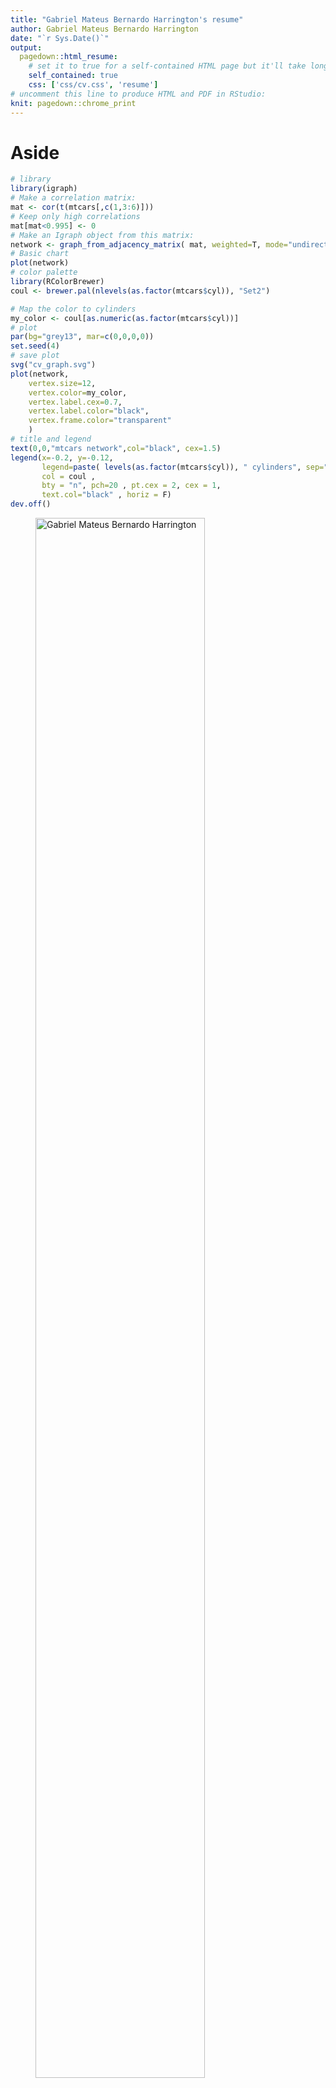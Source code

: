 ```yaml
---
title: "Gabriel Mateus Bernardo Harrington's resume"
author: Gabriel Mateus Bernardo Harrington
date: "`r Sys.Date()`"
output:
  pagedown::html_resume:
    # set it to true for a self-contained HTML page but it'll take longer to render
    self_contained: true
    css: ['css/cv.css', 'resume']
# uncomment this line to produce HTML and PDF in RStudio:
knit: pagedown::chrome_print
---
```


Aside
================================================================================

```r
# library
library(igraph)
# Make a correlation matrix:
mat <- cor(t(mtcars[,c(1,3:6)]))
# Keep only high correlations
mat[mat<0.995] <- 0
# Make an Igraph object from this matrix:
network <- graph_from_adjacency_matrix( mat, weighted=T, mode="undirected", diag=F)
# Basic chart
plot(network)
# color palette
library(RColorBrewer)
coul <- brewer.pal(nlevels(as.factor(mtcars$cyl)), "Set2")

# Map the color to cylinders
my_color <- coul[as.numeric(as.factor(mtcars$cyl))]
# plot
par(bg="grey13", mar=c(0,0,0,0))
set.seed(4)
# save plot
svg("cv_graph.svg")
plot(network,
    vertex.size=12,
    vertex.color=my_color,
    vertex.label.cex=0.7,
    vertex.label.color="black",
    vertex.frame.color="transparent"
    )
# title and legend
text(0,0,"mtcars network",col="black", cex=1.5)
legend(x=-0.2, y=-0.12,
       legend=paste( levels(as.factor(mtcars$cyl)), " cylinders", sep=""),
       col = coul ,
       bty = "n", pch=20 , pt.cex = 2, cex = 1,
       text.col="black" , horiz = F)
dev.off()
```

![Gabriel Mateus Bernardo Harrington](cv_graph.svg){width=80%}

Contact Info {#contact}
--------------------------------------------------------------------------------

<i class="fa fa-envelope"></i>
g.m.bernardo.harrington@keele.ac.uk

- <i class="fa fa-github"></i> [GitHub: H-Mateus](https://github.com/H-Mateus)
- <i class="fa fa-home"></i> [Personal website](https://gmbernardoharrington.netlify.app/)
- For more information, please see my personal website linked above, or contact me via email.

Grants and awards {#grants}
--------------------------------------------------------------------------------

- Awarded £4,000 consumable grant from the Centre for Doctoral Training for metabolomics experiments, 2021

- Awarded travel grant from the Keele Postgraduate Research Committee to attend an international conference, 2020 (switched to a virtual setting owing to COVID-19

- [Duke of Edinburgh](https://www.dofe.org/) silver award, 2010

Disclaimer {#disclaimer}
--------------------------------------------------------------------------------

Last updated on `r Sys.Date()`.

Main
================================================================================

Gabriel Mateus Bernardo Harrington {#title}
--------------------------------------------------------------------------------

### Research profile

Currently a final-year PhD student at Keele University based in the Spinal Studies group at The Robert Jones and Agnes Hunt Orthopaedic Hospital.
Spinal cord injury (SCI) is damage to the spinal cord due to trauma, degeneration or disease that results in a temporary or permanent change to its neurological function, recovery from which is highly variable.
SCI can lead to devastating consequences for both the physical and mental health of patients, particularly due to the uncertainty of neurological outcomes in the first two weeks post-injury.
The variability of recovery has also stymied development of novel therapies as it makes powering clinical trials extremely difficult.

I endeavour to discover novel biomarkers of SCI outcomes, both to minimise this uncertainty and to expand our understanding of the underlying pathology of neurological recovery.
I use a combination of modelling historic patient data and proteomic techniques to this end, and have found evidence of a relationship between markers of liver health and SCI recovery.
I am currently validating our prior models with external datasets and seeking to carry out a metabolomics experiment to better elucidate the link between the liver and SCI.

Education {data-icon=graduation-cap data-concise=true}
--------------------------------------------------------------------------------

### Lancaster University

BSc in Biological Sciences, 2:1

Lancaster, UK

2016

Dissertation: 5-prime genotyping of Enterovirus 71

### Keele University

PhD Student

Oswestry, UK

2017 - present (Expected submission 2021)

Thesis: Exploring the serum proteome of spinal cord injured patients: Identifying prognostic biomarkers and new treatment targets

Skills {data-icon=suitcase}
--------------------------------------------------------------------------------

###

Experience in:

N/A

N/A

::: concise
- Statistical learning models
- Proteomics
- Patient data
- Electronic health data
- Use of super computers for modelling
- Submission for ethical approval of research
- Working under the jurisdiction of the Human Tissue Act
- Technical and lay-friendly science communication via oral and poster presentations at conferences, career guidance at local schools and booth presentations at science fairs.
- Highly skilled in R, Bash, Python, LaTeX, SQL, Linux
- Web lab work including 3D tissue culture, microscopy and research animal handling
:::

Research Experience {data-icon=laptop}
--------------------------------------------------------------------------------

### Graduate Research Internship

Bionics Institute

Melbourne, Australia

2016 - 2017

- Began initial work towards building a next-generation cochlea implant
- Established the viability of using a viral vector for optogenetic modification of mouse cochlea
- Gained extensive experience in immunohistochemistry, cryosectioning, imaging, research animal handling

```r
Professional Experience {data-icon=suitcase}
--------------------------------------------------------------------------------

### Data Scientist, intern

temp

temp, location

2014

::: concise
- Taught R language to beginners.
- Wrote Shiny app demos.
- Converted statistical tutorials from SPSS to R language.
:::


Teaching Experience {data-icon=chalkboard-teacher}
--------------------------------------------------------------------------------

### Introduction to R Language for Beginners.

temp

temp, location

2014
```

Selected Publications {data-icon=file}
--------------------------------------------------------------------------------

### [A Preliminary Cohort Study Assessing Routine Blood Analyte Levels and Neurological Outcome after Spinal Cord Injury](https://doi.org/10.1089/neu.2019.6495)

Journal of Neurotrauma 2020 Jan 9

N/A

2020

Sharon J. Brown, **Gabriel Mateus Bernardo Harrington**, Charlotte H. Hulme, Rachel Morris, Anna Bennett, Wai-Hung Tsang, Aheed Osman, Joy Chowdhury, Naveen Kumar, and Karina T. Wright

### [Routinely Measured Hematological Markers Can Help to Predict American Spinal Injury Association Impairment Scale Scores after Spinal Cord Injury](https://doi.org/10.1089/neu.2020.7144)

Journal of Neurotrauma 2020 Aug 28

Gabriel Mateus Bernardo Harrington

2020

**Gabriel Mateus Bernardo Harrington**, Paul Cool, Charlotte Hulme, Aheed Osman, Joy Roy Chowdhury, Naveen Kumar, Srinivasa Budithi, and Karina Wright

Oral presentations {data-icon=chalkboard-teacher}
--------------------------------------------------------------------------------

### Biomarkers for SCI

Postgraduate Conference, 2018

Keele University

2018

Gabriel Mateus Bernardo Harrington

### Reproducible Research

[Centre for Doctoral Training (CDT)](https://epsrc.ukri.org/skills/students/centres/) Conference, 2019

Manchester University

2019

Gabriel Mateus Bernardo Harrington

### [SCI and the liver](https://h-mateus.github.io/presentations/liver_sci_talk_2021-01-27/index.html#/sec-title-slide)

Research day, 2021

The Robert Jones and Agnes Hunt Orthopaedic Hospital, Virtual

2021

Gabriel Mateus Bernardo Harrington

Poster presentations {data-icon=chalkboard-teacher}
--------------------------------------------------------------------------------

### [Proteomic analysis of bloods from SCI patients](https://gmbernardoharrington.netlify.app/2020/06/08/joint-cdt-conference-2020/)

CDT Joint conference, 2020

Virtual

2020

**Gabriel Mateus Bernardo Harrington**, Charlotte H. Hulme, Paul Cool, Karina T. Wright

